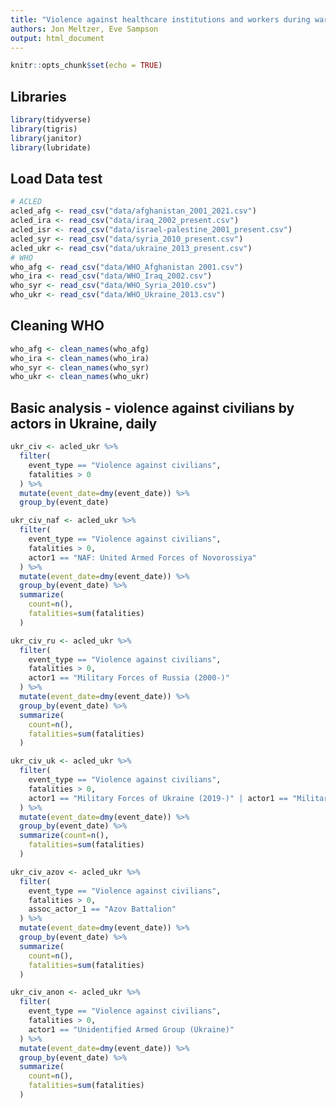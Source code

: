 ```yaml
---
title: "Violence against healthcare institutions and workers during wartime"
authors: Jon Meltzer, Eve Sampson
output: html_document
---
```


```r
knitr::opts_chunk$set(echo = TRUE)
```

## Libraries

```r
library(tidyverse)
library(tigris)
library(janitor)
library(lubridate)
```

## Load Data test

```r
# ACLED
acled_afg <- read_csv("data/afghanistan_2001_2021.csv")
acled_ira <- read_csv("data/iraq_2002_present.csv")
acled_isr <- read_csv("data/israel-palestine_2001_present.csv")
acled_syr <- read_csv("data/syria_2010_present.csv")
acled_ukr <- read_csv("data/ukraine_2013_present.csv")
# WHO
who_afg <- read_csv("data/WHO_Afghanistan 2001.csv")
who_ira <- read_csv("data/WHO_Iraq_2002.csv")
who_syr <- read_csv("data/WHO_Syria_2010.csv")
who_ukr <- read_csv("data/WHO_Ukraine_2013.csv")
```

## Cleaning WHO

```r
who_afg <- clean_names(who_afg)
who_ira <- clean_names(who_ira)
who_syr <- clean_names(who_syr)
who_ukr <- clean_names(who_ukr)
```

## Basic analysis - violence against civilians by actors in Ukraine, daily

```r
ukr_civ <- acled_ukr %>% 
  filter(
    event_type == "Violence against civilians",
    fatalities > 0
  ) %>% 
  mutate(event_date=dmy(event_date)) %>% 
  group_by(event_date)

ukr_civ_naf <- acled_ukr %>% 
  filter(
    event_type == "Violence against civilians",
    fatalities > 0,
    actor1 == "NAF: United Armed Forces of Novorossiya"
  ) %>% 
  mutate(event_date=dmy(event_date)) %>% 
  group_by(event_date) %>% 
  summarize(
    count=n(),
    fatalities=sum(fatalities)
  )

ukr_civ_ru <- acled_ukr %>% 
  filter(
    event_type == "Violence against civilians",
    fatalities > 0,
    actor1 == "Military Forces of Russia (2000-)"
  ) %>% 
  mutate(event_date=dmy(event_date)) %>% 
  group_by(event_date) %>% 
  summarize(
    count=n(),
    fatalities=sum(fatalities)
  )

ukr_civ_uk <- acled_ukr %>% 
  filter(
    event_type == "Violence against civilians",
    fatalities > 0,
    actor1 == "Military Forces of Ukraine (2019-)" | actor1 == "Military Forces of Ukraine (2014-2019)"
  ) %>% 
  mutate(event_date=dmy(event_date)) %>% 
  group_by(event_date) %>% 
  summarize(count=n(),
    fatalities=sum(fatalities)
  )

ukr_civ_azov <- acled_ukr %>% 
  filter(
    event_type == "Violence against civilians",
    fatalities > 0,
    assoc_actor_1 == "Azov Battalion"
  ) %>% 
  mutate(event_date=dmy(event_date)) %>% 
  group_by(event_date) %>% 
  summarize(
    count=n(),
    fatalities=sum(fatalities)
  )

ukr_civ_anon <- acled_ukr %>% 
  filter(
    event_type == "Violence against civilians",
    fatalities > 0,
    actor1 == "Unidentified Armed Group (Ukraine)"
  ) %>% 
  mutate(event_date=dmy(event_date)) %>% 
  group_by(event_date) %>% 
  summarize(
    count=n(),
    fatalities=sum(fatalities)
  )

```

